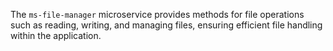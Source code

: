 
<Meta title="Micro Services/Services/MSFileManager" />

<Title>MSFileManager</Title>

The `ms-file-manager` microservice provides methods for file operations such as reading, writing, and managing files, ensuring efficient file handling within the application.